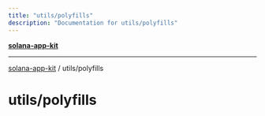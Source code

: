 ```yaml
---
title: "utils/polyfills"
description: "Documentation for utils/polyfills"
---
```


[**solana-app-kit**](../../README.mdx)

***

[solana-app-kit](../../README.mdx) / utils/polyfills

# utils/polyfills

